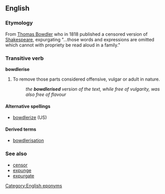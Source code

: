 ==English==
===Etymology===
From [[w:Thomas Bowdler|Thomas Bowdler]] who in 1818 published a censored version of [[Shakespeare]], expurgating "...those words and expressions are omitted which cannot with propriety be read aloud in a family."

===Transitive verb===
'''bowdlerise'''

# To remove those parts considered offensive, vulgar or adult in nature.
#: ''the '''bowdlerised''' version of the text, while free of vulgarity, was also free of flavour''

====Alternative spellings====
*[[bowdlerize]] (US)

====Derived terms====
*[[bowdlerisation]]

===See also===
*[[censor]]
*[[expunge]]
*[[expurgate]]

[[Category:English eponyms]]